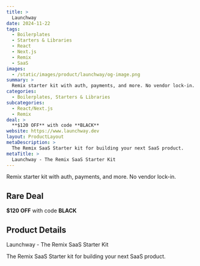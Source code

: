 ```yaml
---
title: >
  Launchway
date: 2024-11-22
tags:
  - Boilerplates
  - Starters & Libraries
  - React
  - Next.js
  - Remix
  - SaaS
images:
  - /static/images/product/launchway/og-image.png
summary: >
  Remix starter kit with auth, payments, and more. No vendor lock-in.
categories:
  - Boilerplates, Starters & Libraries
subcategories:
  - React/Next.js
  - Remix
deal: >
  **$120 OFF** with code **BLACK**
website: https://www.launchway.dev
layout: ProductLayout
metaDescription: >
  The Remix SaaS Starter kit for building your next SaaS product.
metaTitle: >
  Launchway - The Remix SaaS Starter Kit
---
```

Remix starter kit with auth, payments, and more. No vendor lock-in.

## Rare Deal

**$120 OFF** with code **BLACK**

## Product Details
Launchway - The Remix SaaS Starter Kit

The Remix SaaS Starter kit for building your next SaaS product.
